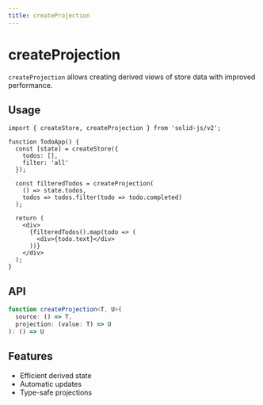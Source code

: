 ```yaml
---
title: createProjection
---
```


# createProjection

`createProjection` allows creating derived views of store data with improved performance.

## Usage

```tsx
import { createStore, createProjection } from 'solid-js/v2';

function TodoApp() {
  const [state] = createStore({
    todos: [],
    filter: 'all'
  });
  
  const filteredTodos = createProjection(
    () => state.todos,
    todos => todos.filter(todo => todo.completed)
  );
  
  return (
    <div>
      {filteredTodos().map(todo => (
        <div>{todo.text}</div>
      ))}
    </div>
  );
}
```

## API

```ts
function createProjection<T, U>(
  source: () => T,
  projection: (value: T) => U
): () => U
```

## Features

- Efficient derived state
- Automatic updates
- Type-safe projections 